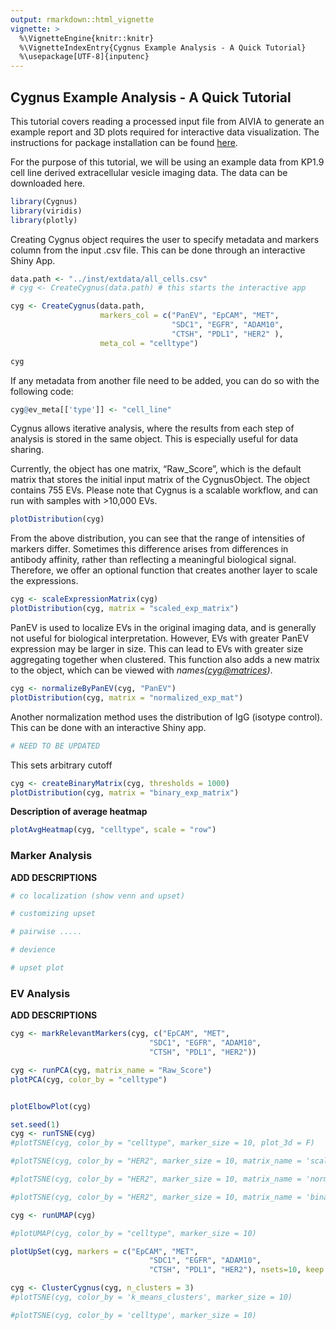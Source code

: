 ```yaml
---
output: rmarkdown::html_vignette
vignette: >
  %\VignetteEngine{knitr::knitr}
  %\VignetteIndexEntry{Cygnus Example Analysis - A Quick Tutorial}
  %\usepackage[UTF-8]{inputenc}
---
```


## Cygnus Example Analysis - A Quick Tutorial

This tutorial covers reading a processed input file from AIVIA to generate an example report and 3D plots required for interactive data visualization. The instructions for package installation can be found <a href=https://yeinchung.github.io/Cygnus/>here</a>.

For the purpose of this tutorial, we will be using an example data from KP1.9 cell line derived extracellular vesicle imaging data. The data can be downloaded here.

```r
library(Cygnus)
library(viridis)
library(plotly)
```

Creating Cygnus object requires the user to specify metadata and markers column from the input .csv file. This can be done through an interactive Shiny App.

```r
data.path <- "../inst/extdata/all_cells.csv" 
# cyg <- CreateCygnus(data.path) # this starts the interactive app

cyg <- CreateCygnus(data.path,
                    markers_col = c("PanEV", "EpCAM", "MET",
                                    "SDC1", "EGFR", "ADAM10",
                                    "CTSH", "PDL1", "HER2" ),
                    meta_col = "celltype")

cyg
```

If any metadata from another file need to be added, you can do so with the following code:

```r
cyg@ev_meta[['type']] <- "cell_line"
```

Cygnus allows iterative analysis, where the results from each step of analysis is stored in the same object. This is especially useful for data sharing.

Currently, the object has one matrix, "Raw_Score", which is the default matrix that stores the initial input matrix of the CygnusObject. The object contains 755 EVs. Please note that Cygnus is a scalable workflow, and can run with samples with \>10,000 EVs.

```r
plotDistribution(cyg)
```

\n From the above distribution, you can see that the range of intensities of markers differ. Sometimes this difference arises from differences in antibody affinity, rather than reflecting a meaningful biological signal. Therefore, we offer an optional function that creates another layer to scale the expressions.

```r
cyg <- scaleExpressionMatrix(cyg)
plotDistribution(cyg, matrix = "scaled_exp_matrix")
```

\n PanEV is used to localize EVs in the original imaging data, and is generally not useful for biological interpretation. However, EVs with greater PanEV expression may be larger in size. This can lead to EVs with greater size aggregating together when clustered. This function also adds a new matrix to the object, which can be viewed with *names([cyg\@matrices](mailto:cyg@matrices){.email})*.

```r
cyg <- normalizeByPanEV(cyg, "PanEV") 
plotDistribution(cyg, matrix = "normalized_exp_mat")
```

\n Another normalization method uses the distribution of IgG (isotype control). This can be done with an interactive Shiny app.

```r
# NEED TO BE UPDATED
```

This sets arbitrary cutoff

```r
cyg <- createBinaryMatrix(cyg, thresholds = 1000)
plotDistribution(cyg, matrix = "binary_exp_matrix")
```

**Description of average heatmap**

```r
plotAvgHeatmap(cyg, "celltype", scale = "row")
```

### Marker Analysis

**ADD DESCRIPTIONS**

```r
# co localization (show venn and upset)
```

```r
# customizing upset
```

```r
# pairwise .....
```

```r
# devience
```

```r
# upset plot
```

### EV Analysis

**ADD DESCRIPTIONS**

```r
cyg <- markRelevantMarkers(cyg, c("EpCAM", "MET",
                               "SDC1", "EGFR", "ADAM10",
                               "CTSH", "PDL1", "HER2")) 

```

```r
cyg <- runPCA(cyg, matrix_name = "Raw_Score") 
plotPCA(cyg, color_by = "celltype")
```

```r

```

```r
plotElbowPlot(cyg)
```

```r
set.seed(1)
cyg <- runTSNE(cyg)
#plotTSNE(cyg, color_by = "celltype", marker_size = 10, plot_3d = F)
```

```r
#plotTSNE(cyg, color_by = "HER2", marker_size = 10, matrix_name = 'scaled_exp_matrix')
```

```r
#plotTSNE(cyg, color_by = "HER2", marker_size = 10, matrix_name = 'normalized_exp_mat')
```

```r
#plotTSNE(cyg, color_by = "HER2", marker_size = 10, matrix_name = 'binary_exp_matrix')
```

```r
cyg <- runUMAP(cyg)
```

```r
#plotUMAP(cyg, color_by = "celltype", marker_size = 10)
```

```r
plotUpSet(cyg, markers = c("EpCAM", "MET",
                               "SDC1", "EGFR", "ADAM10",
                               "CTSH", "PDL1", "HER2"), nsets=10, keep.order=T)
```

```r
cyg <- ClusterCygnus(cyg, n_clusters = 3)
#plotTSNE(cyg, color_by = 'k_means_clusters', marker_size = 10)
```

```r
#plotTSNE(cyg, color_by = 'celltype', marker_size = 10)
```
